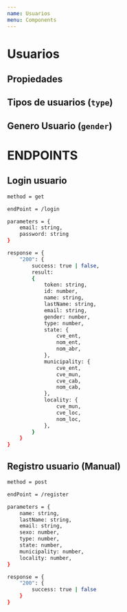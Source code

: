 ```yaml
---
name: Usuarios
menu: Components
---
```



# Usuarios

## Propiedades

<Props of={Usuarios} />

## Tipos de usuarios (`type`)

<Props of={typeUsers} />

## Genero Usuario (`gender`)

<Props of={genderUsers} />

# ENDPOINTS

## Login usuario

```sh
method = get

endPoint = /login

parameters = {
    email: string,
    password: string
}

response = {
    "200": {
        success: true | false,
        result:
        {
            token: string,
            id: number,
            name: string,
            lastName: string,
            email: string,
            gender: number,
            type: number,
            state: {
                cve_ent,
                nom_ent,
                nom_abr,
            },
            municipality: {
                cve_ent,
                cve_mun,
                cve_cab,
                nom_cab,
            },
            locality: {
                cve_mun,
                cve_loc,
                nom_loc,
            },
        }
    }
}

```

## Registro usuario (Manual)

```sh
method = post

endPoint = /register

parameters = {
    name: string,
    lastName: string,
    email: string,
    sexo: number,
    type: number,
    state: number,
    municipality: number,
    locality: number,
}

response = {
    "200": {
        success: true | false
    }
}
```
